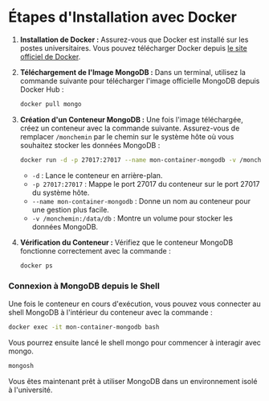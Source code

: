 # Étapes d'Installation avec Docker

1.  **Installation de Docker :** Assurez-vous que Docker est installé sur les postes universitaires. Vous pouvez télécharger Docker depuis [le site officiel de Docker](https://www.docker.com/get-started).
    
2.  **Téléchargement de l'Image MongoDB :** Dans un terminal, utilisez la commande suivante pour télécharger l'image officielle MongoDB depuis Docker Hub :
       
    ```bash copy
    docker pull mongo
    ``` 
    
3.  **Création d'un Conteneur MongoDB :** Une fois l'image téléchargée, créez un conteneur avec la commande suivante. Assurez-vous de remplacer `/monchemin` par le chemin sur le système hôte où vous souhaitez stocker les données MongoDB :
    
    ```bash copy
    docker run -d -p 27017:27017 --name mon-container-mongodb -v /monchemin:/data/db mongo
    ```     
    
    -   `-d` : Lance le conteneur en arrière-plan.
    -   `-p 27017:27017` : Mappe le port 27017 du conteneur sur le port 27017 du système hôte.
    -   `--name mon-container-mongodb` : Donne un nom au conteneur pour une gestion plus facile.
    -   `-v /monchemin:/data/db` : Montre un volume pour stocker les données MongoDB.
4.  **Vérification du Conteneur :** Vérifiez que le conteneur MongoDB fonctionne correctement avec la commande :
    
    ```bash copy
    docker ps    
    ```     

### Connexion à MongoDB depuis le Shell

Une fois le conteneur en cours d'exécution, vous pouvez vous connecter au shell MongoDB à l'intérieur du conteneur avec la commande :

```bash copy
docker exec -it mon-container-mongodb bash  
```     
Vous pourrez ensuite lancé le shell mongo pour commencer à interagir avec mongo.

```bash copy
mongosh  
```   
Vous êtes maintenant prêt à utiliser MongoDB dans un environnement isolé à l'université.